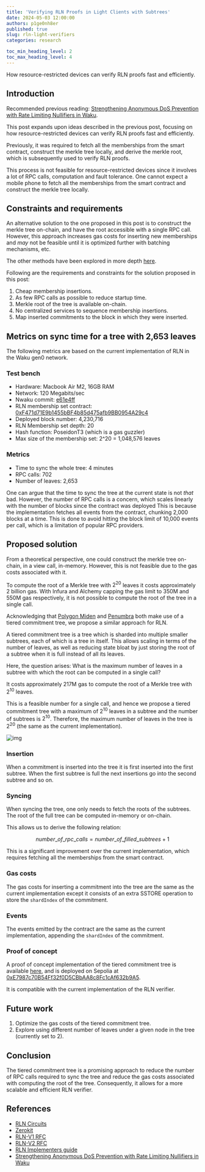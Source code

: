 ```yaml
---
title: 'Verifying RLN Proofs in Light Clients with Subtrees'
date: 2024-05-03 12:00:00
authors: p1ge0nh8er
published: true
slug: rln-light-verifiers
categories: research

toc_min_heading_level: 2
toc_max_heading_level: 4
---
```


How resource-restricted devices can verify RLN proofs fast and efficiently.

<!--truncate-->

## Introduction

Recommended previous reading: [Strengthening Anonymous DoS Prevention with Rate Limiting Nullifiers in Waku](https://vac.dev/rlog/rln-anonymous-dos-prevention).

This post expands upon ideas described in the previous post,
focusing on how resource-restricted devices can verify RLN proofs fast and efficiently.

Previously, it was required to fetch all the memberships from the smart contract,
construct the merkle tree locally,
and derive the merkle root,
which is subsequently used to verify RLN proofs.

This process is not feasible for resource-restricted devices since it involves a lot of RPC calls, computation and fault tolerance.
One cannot expect a mobile phone to fetch all the memberships from the smart contract and construct the merkle tree locally.

## Constraints and requirements

An alternative solution to the one proposed in this post is to construct the merkle tree on-chain,
and have the root accessible with a single RPC call.
However, this approach increases gas costs for inserting new memberships and _may_ not be feasible until it is optimized further with batching mechanisms, etc.

The other methods have been explored in more depth [here](https://hackmd.io/@rymnc/rln-tree-storages).

Following are the requirements and constraints for the solution proposed in this post:

1. Cheap membership insertions.
2. As few RPC calls as possible to reduce startup time.
3. Merkle root of the tree is available on-chain.
4. No centralized services to sequence membership insertions.
5. Map inserted commitments to the block in which they were inserted.

## Metrics on sync time for a tree with 2,653 leaves

The following metrics are based on the current implementation of RLN in the Waku gen0 network.

### Test bench

- Hardware: Macbook Air M2, 16GB RAM
- Network: 120 Megabits/sec
- Nwaku commit: [e61e4ff](https://github.com/waku-org/nwaku/tree/e61e4ff90a235657a7dc4248f5be41b6e031e98c)
- RLN membership set contract: [0xF471d71E9b1455bBF4b85d475afb9BB0954A29c4](https://sepolia.etherscan.io/address/0xF471d71E9b1455bBF4b85d475afb9BB0954A29c4#code)
- Deployed block number: 4,230,716
- RLN Membership set depth: 20
- Hash function: PoseidonT3 (which is a gas guzzler)
- Max size of the membership set: 2^20 = 1,048,576 leaves

### Metrics

- Time to sync the whole tree: 4 minutes
- RPC calls: 702
- Number of leaves: 2,653

One can argue that the time to sync the tree at the current state is not _that_ bad.
However, the number of RPC calls is a concern,
which scales linearly with the number of blocks since the contract was deployed
This is because the implementation fetches all events from the contract,
chunking 2,000 blocks at a time.
This is done to avoid hitting the block limit of 10,000 events per call,
which is a limitation of popular RPC providers.

## Proposed solution

From a theoretical perspective,
one could construct the merkle tree on-chain,
in a view call, in-memory.
However, this is not feasible due to the gas costs associated with it.

To compute the root of a Merkle tree with $2^{20}$ leaves it costs approximately 2 billion gas.
With Infura and Alchemy capping the gas limit to 350M and 550M gas respectively,
it is not possible to compute the root of the tree in a single call.

Acknowledging that [Polygon Miden](https://polygon.technology/blog/polygon-miden-state-model) and [Penumbra](https://penumbra.zone/blog/tiered-commitment-tree/) both make use of a tiered commitment tree,
we propose a similar approach for RLN.

A tiered commitment tree is a tree which is sharded into multiple smaller subtrees,
each of which is a tree in itself.
This allows scaling in terms of the number of leaves,
as well as reducing state bloat by just storing the root of a subtree when it is full instead of all its leaves.

Here, the question arises:
What is the maximum number of leaves in a subtree with which the root can be computed in a single call?

It costs approximately 217M gas to compute the root of a Merkle tree with $2^{10}$ leaves.

This is a feasible number for a single call,
and hence we propose a tiered commitment tree with a maximum of $2^{10}$ leaves in a subtree and the number of subtrees is $2^{10}$.
Therefore, the maximum number of leaves in the tree is $2^{20}$ (the same as the current implementation).

![img](/img/light-rln-verifiers.png)

### Insertion

When a commitment is inserted into the tree it is first inserted into the first subtree.
When the first subtree is full the next insertions go into the second subtree and so on.

### Syncing

When syncing the tree,
one only needs to fetch the roots of the subtrees.
The root of the full tree can be computed in-memory or on-chain.

This allows us to derive the following relation:

$$
number\_of\_rpc\_calls = number\_of\_filled\_subtrees + 1
$$

This is a significant improvement over the current implementation,
which requires fetching all the memberships from the smart contract.

### Gas costs

The gas costs for inserting a commitment into the tree are the same as the current implementation except it consists of an extra SSTORE operation to store the `shardIndex` of the commitment.

### Events

The events emitted by the contract are the same as the current implementation,
appending the `shardIndex` of the commitment.

### Proof of concept

A proof of concept implementation of the tiered commitment tree is available [here](https://github.com/vacp2p/rln-contract/pull/37),
and is deployed on Sepolia at [0xE7987c70B54Ff32f0D5CBbAA8c8Fc1cAf632b9A5](https://sepolia.etherscan.io/address/0xE7987c70B54Ff32f0D5CBbAA8c8Fc1cAf632b9A5).

It is compatible with the current implementation of the RLN verifier.

## Future work

1. Optimize the gas costs of the tiered commitment tree.
2. Explore using different number of leaves under a given node in the tree (currently set to 2).

## Conclusion

The tiered commitment tree is a promising approach to reduce the number of RPC calls required to sync the tree and reduce the gas costs associated with computing the root of the tree.
Consequently, it allows for a more scalable and efficient RLN verifier.

## References

- [RLN Circuits](https://github.com/rate-limiting-nullifier/circom-rln)
- [Zerokit](https://github.com/vacp2p/zerokit)
- [RLN-V1 RFC](https://rfc.vac.dev/spec/32/)
- [RLN-V2 RFC](https://rfc.vac.dev/spec/58/)
- [RLN Implementers guide](https://hackmd.io/7cBCMU5hS5OYv8PTaW2wAQ?view)
- [Strengthening Anonymous DoS Prevention with Rate Limiting Nullifiers in Waku](https://vac.dev/rlog/rln-anonymous-dos-prevention)
